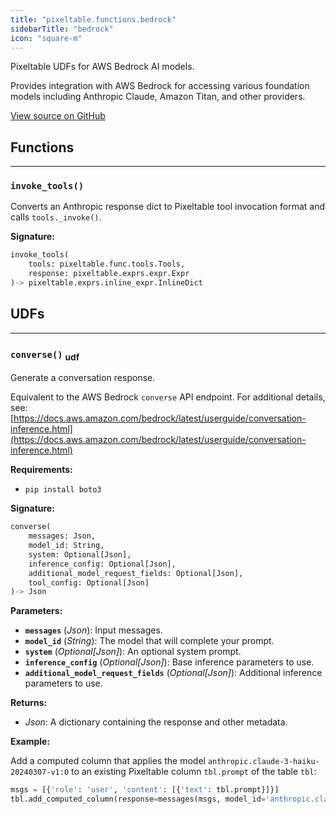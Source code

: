 ```yaml
---
title: "pixeltable.functions.bedrock"
sidebarTitle: "bedrock"
icon: "square-m"
---
```


Pixeltable UDFs for AWS Bedrock AI models.

Provides integration with AWS Bedrock for accessing various foundation models including Anthropic Claude, Amazon Titan, and other providers.


<a href="https://github.com/pixeltable/pixeltable/blob/v0.4.17/pixeltable/functions/bedrock.py#L0" target="_blank">View source on GitHub</a>

## Functions


---

### `invoke_tools()`

Converts an Anthropic response dict to Pixeltable tool invocation format and calls `tools._invoke()`.


**Signature:**

```python
invoke_tools(
    tools: pixeltable.func.tools.Tools,
    response: pixeltable.exprs.expr.Expr
)-> pixeltable.exprs.inline_expr.InlineDict
```

## UDFs


---

### `converse()` <sub>udf</sub>

Generate a conversation response.


Equivalent to the AWS Bedrock `converse` API endpoint. For additional details, see: [https://docs.aws.amazon.com/bedrock/latest/userguide/conversation-inference.html](https://docs.aws.amazon.com/bedrock/latest/userguide/conversation-inference.html)

**Requirements:**

- `pip install boto3`


**Signature:**

```python
converse(
    messages: Json,
    model_id: String,
    system: Optional[Json],
    inference_config: Optional[Json],
    additional_model_request_fields: Optional[Json],
    tool_config: Optional[Json]
)-> Json
```

**Parameters:**

- **`messages`** (*Json*): Input messages.
- **`model_id`** (*String*): The model that will complete your prompt.
- **`system`** (*Optional[Json]*): An optional system prompt.
- **`inference_config`** (*Optional[Json]*): Base inference parameters to use.
- **`additional_model_request_fields`** (*Optional[Json]*): Additional inference parameters to use.

**Returns:**

- *Json*: A dictionary containing the response and other metadata.



**Example:**

Add a computed column that applies the model `anthropic.claude-3-haiku-20240307-v1:0` to an existing Pixeltable column `tbl.prompt` of the table `tbl`:
```python
msgs = [{'role': 'user', 'content': [{'text': tbl.prompt}]}]
tbl.add_computed_column(response=messages(msgs, model_id='anthropic.claude-3-haiku-20240307-v1:0'))
```

